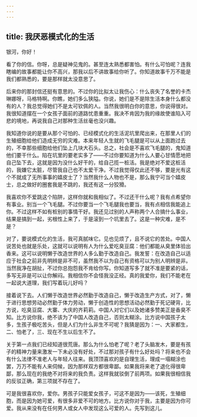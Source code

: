 ```yaml
---
---
---
```

title: 我厌恶模式化的生活
---

银河，你好！

看了你的信。你呀，总是疑神见鬼的。甚至连太熟悉都害怕。有什么可怕呢？连我瞎编的故事都能让你不高兴，那我以后不讲故事给你听了。你知道故事千万不能是我们都熟悉的，要是那样就太没意思了。

后来你的那封信还挺有意思的。不过你的比拟太让我伤心：什么丧失了名誉的卡杰琳娜呀，马格特啊。你瞧，她们多么狭隘。你说，她们是不是除生活本身什么都没有的人？我总觉得她们不是太可钦佩的人。当然我很明白你的意思，你说得很对。我很知道摆在一个女孩子面前的道路忧患重重。我决不肯因为我的缘故使谁陷入可悲的境地，再说我自己对那种生活丝毫也没兴趣。

我知道你说的是要从那个可怕的、已经模式化的生活泥坑里爬出来，在那里人们的生殖细胞给他们造成无穷的灾难。本来年轻人生就的飞毛腿是可以从上面跑过去的，不幸那些细胞给他们坠上几块大石头。总之，社会是不喜欢飞毛腿的，鬼知道他们要干什么。陷在坑里的要老实多了——不过你要知道为什么人要心甘情愿地把自己坠下去，这就是因为没什么好干的，给自己揽一桩活。我是绝对不爱这桩活的，我嫌它太脏，尽管我自己也不太爱干净。不过我觉得仅此还不够，要是光有这个不就成了无所事事的嬉皮士了？当然我什么人物也不是，那么我宁可当个嬉皮士，总之做好的圈套我是不跳的，我还有这一分狡猾。

我喜欢你不爱跳这个陷阱，这样你就和我相似了。不过还干什么呢？我有点希望你有事业。别当一个飞毛腿。不过你要当一个飞毛腿我也要当，我有点相信我能追上你。不过这样不如有桩别的事情干好。我还见过别的人声称两个人合搞什么事业，结果是搞到一起，劣根性上来了，于是滚到一个坑里去了。这是一种灾难，是不是？

对了，要说模式化的生活，我可真腻味它。见也见烦了，且不说它的苦处。中国人说苦处也就是乐处，这就可以说明有人为什么爱吃臭豆腐：他们都能从臭里体验出香来。这可以说明懒于改造世界的人多么勤于改造自己。我发誓：在改造自己以适应于社会之前非先明辨是非不可，虽然我不以为自己有资格可以为别人明辨是非。当然我净在胡扯，不过你总抱怨我不肯给你写。你知道写多了就不准是要紧的话，多写无非是可以让你解闷。我相信你不会怪我没正经。真的我爱你，我们不能老在一起说大道理，我们写着玩儿好吗？

接着说下去。人们懒于改造世界必然勤于改造自己，懒于改造生产方式，对了，懒于进行思想劳动必然勤于体力劳动，懒于创造性的思想活动必然勤于死记硬背，比方说，吃臭豆腐、大寨、大庆的齐莉莉。中国人对它们以及她诸多赞美正是香臭不知。比方说你我，绝不该为了中国人改造自己，否则太糊涂。比方说中国孩子太多，生孩子极吃苦头，但是人们为什么非生不可呢？我猜是因为：一、大家都生，二、怕老了，三、现在不生以后生不了。

关于第一点我们已经知道很荒唐。那么为什么怕老了呢？老了头脑发木，要是有孩子的精神力量来激发一下未必没有好处，不过那对孩子有什么好处吗？将来也不会有什么法律不准老人与年轻人往来。我顶顶喜欢的是自理生活，理成一塌糊涂也罢，万万不能有人来伺候，因为那样双方都很卑鄙。如果我将来老了退化得很卑鄙，那么现在的我绝不对将来的我负责。这样我就驳倒了前两项。如果我很相信我的反驳正确，第三项就不存在了。

可是我很喜欢你，爱你。男孩子只能爱女孩子，可这不是因为——该死，生殖细胞，而是因为她可爱，有很多非爱不可的地方。比方说你对于我，主要是因为你可爱。我从来没有在任何男人或女人中发现这么可爱的人。先写到这儿。